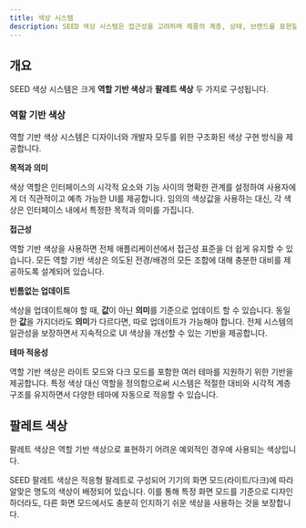 ```yaml
---
title: 색상 시스템
description: SEED 색상 시스템은 접근성을 고려하며 제품의 계층, 상태, 브랜드를 표현할 수 있도록 돕습니다.
---
```


## 개요

SEED 색상 시스템은 크게 **역할 기반 색상**과 **팔레트 색상** 두 가지로 구성됩니다.

### 역할 기반 색상

역할 기반 색상 시스템은 디자이너와 개발자 모두를 위한 구조화된 색상 구현 방식을 제공합니다.

**목적과 의미**

색상 역할은 인터페이스의 시각적 요소와 기능 사이의 명확한 관계를 설정하여 사용자에게 더 직관적이고 예측 가능한 UI를 제공합니다.
임의의 색상값을 사용하는 대신, 각 색상은 인터페이스 내에서 특정한 목적과 의미를 가집니다.

**접근성**

역할 기반 색상을 사용하면 전체 애플리케이션에서 접근성 표준을 더 쉽게 유지할 수 있습니다.
모든 역할 기반 색상은 의도된 전경/배경의 모든 조합에 대해 충분한 대비를 제공하도록 설계되어 있습니다.

**빈틈없는 업데이트**

색상을 업데이트해야 할 때, **값**이 아닌 **의미**를 기준으로 업데이트 할 수 있습니다.
동일한 **값**을 가지더라도 **의미**가 다르다면, 따로 업데이트가 가능해야 합니다.
전체 시스템의 일관성을 보장하면서 지속적으로 UI 색상을 개선할 수 있는 기반을 제공합니다.

**테마 적응성**

역할 기반 색상은 라이트 모드와 다크 모드를 포함한 여러 테마를 지원하기 위한 기반을 제공합니다.
특정 색상 대신 역할을 정의함으로써 시스템은 적절한 대비와 시각적 계층 구조를 유지하면서 다양한 테마에 자동으로 적응할 수 있습니다.

## 팔레트 색상

팔레트 색상은 역할 기반 색상으로 표현하기 어려운 예외적인 경우에 사용되는 색상입니다.

SEED 팔레트 색상은 적응형 팔레트로 구성되어 기기의 화면 모드(라이트/다크)에 따라 알맞은 명도의 색상이 배정되어 있습니다.
이를 통해 특정 화면 모드를 기준으로 디자인 하더라도, 다른 화면 모드에서도 충분히 인지하기 쉬운 색상을 사용하는 것을 보장합니다.

<Cards>
  <Card href="./color-role" title="역할 기반 색상" description="역할 기반 색상에 대해 알아봅니다." />
  <Card href="./palette" title="팔레트 색상" description="팔레트 색상에 대해 알아봅니다." />
</Cards>
